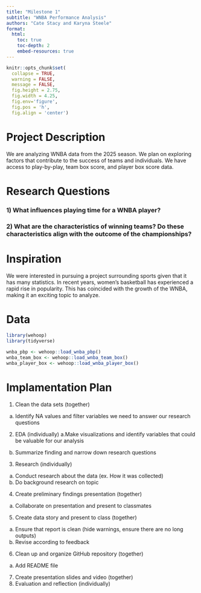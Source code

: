 ```yaml
---
title: "Milestone 1"
subtitle: "WNBA Performance Analysis"
authors: "Cate Stacy and Karyna Steele"
format:
  html:
    toc: true
    toc-depth: 2
    embed-resources: true
---
```


```r
knitr::opts_chunk$set(
  collapse = TRUE, 
  warning = FALSE,
  message = FALSE,
  fig.height = 2.75, 
  fig.width = 4.25,
  fig.env='figure',
  fig.pos = 'h',
  fig.align = 'center')
```

# Project Description
We are analyzing WNBA data from the 2025 season. We plan on exploring factors that contribute to the success of teams and individuals. We have access to play-by-play, team box score, and player box score data.

# Research Questions

### 1) What influences playing time for a WNBA player?

### 2) What are the characteristics of winning teams? Do these characteristics align with the outcome of the championships?

# Inspiration
We were interested in pursuing a project surrounding sports given that it has many statistics. In recent years, women’s basketball has experienced a rapid rise in popularity. This has coincided with the growth of the WNBA, making it an exciting topic to analyze.

# Data
```r
library(wehoop)
library(tidyverse)

wnba_pbp <- wehoop::load_wnba_pbp()
wnba_team_box <- wehoop::load_wnba_team_box()
wnba_player_box <- wehoop::load_wnba_player_box()
```

# Implamentation Plan
1) Clean the data sets (together)
a. Identify NA values and filter variables we need to answer our research questions
2) EDA (individually)
a.Make visualizations and identify variables that could be valuable for our analysis
b. Summarize finding and narrow down research questions
3) Research (individually)
a. Conduct research about the data (ex. How it was collected)
b. Do background research on topic
4) Create preliminary findings presentation (together)
a. Collaborate on presentation and present to classmates
5) Create data story and present to class (together)
a. Ensure that report is clean (hide warnings, ensure there are no long outputs)
b. Revise according to feedback
6) Clean up and organize GitHub repository (together)
a. Add README file
7) Create presentation slides and video (together)
8) Evaluation and reflection (individually)

